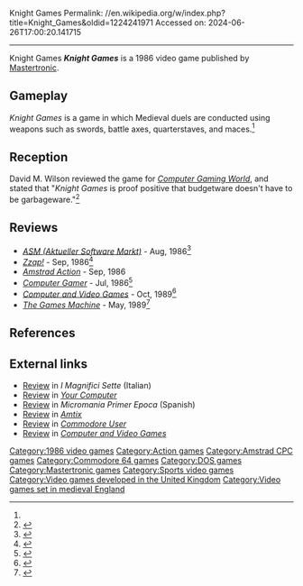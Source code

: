 Knight Games
Permalink: //en.wikipedia.org/w/index.php?title=Knight_Games&oldid=1224241971
Accessed on: 2024-06-26T17:00:20.141715



------
Knight Games
{{Short description|1986 action video game}}
{{Infobox video game
| collapsible = 
| state = 
| italic title = 
| title = Knight Games
| image = Knight Games cover.jpg
| alt = 
| caption = 
| developer = 
| publisher = [[Mastertronic]]
| series = 
| engine = 
| platforms = [[Amstrad CPC]], [[Commodore 64]], [[MS-DOS]]
| released = 1986
| genre = Action
| modes = 
}}
'''''Knight Games''''' is a 1986 video game published by [[Mastertronic]].

==Gameplay==
''Knight Games'' is a game in which Medieval duels are conducted using weapons such as swords, battle axes, quarterstaves, and maces.<ref name="CGW52"/>

==Reception==
David M. Wilson reviewed the game for ''[[Computer Gaming World]]'', and stated that "''Knight Games'' is proof positive that budgetware doesn't have to be garbageware."<ref name="CGW52">{{cite magazine |last=Wilson |first=David M. |title=Working On Those Knight Moves |magazine=Computer Gaming World |date=October 1988 |volume=1 |issue=52 |pages=41}}</ref>

==Reviews==
*''[[ASM (Aktueller Software Markt)]]'' - Aug, 1986<ref>{{Cite web|url=https://archive.org/details/asm_magazine-1986-07/page/n33/mode/2up|title=Aktueller Software Markt (ASM) Magazine (July 1986)|date=July 1986}}</ref>
*''[[Zzap!64|Zzap!]]'' - Sep, 1986<ref>{{Cite web|url=https://archive.org/details/zzapp_64_issue_017_600dpi/page/n29/mode/2up|title = Zzap! 64 Issue 017 (HQ)}}</ref>
*''[[Amstrad Action]]'' - Sep, 1986
*''[[Computer Gamer]]'' - Jul, 1986<ref>{{Cite web|url=https://archive.org/details/Computer_Gamer_Issue_16_1986-07_Argus_Press_GB/page/n15/mode/2up|title = Computer Gamer - Issue 16 (1986-07)(Argus Press)(GB)|date = July 1986}}</ref>
*''[[Computer and Video Games]]'' - Oct, 1989<ref>{{Cite web|url=https://archive.org/details/cvg-magazine-095/page/n71/mode/2up|title = CVG Magazine Issue 095|date = October 1989}}</ref>
*''[[The Games Machine]]'' - May, 1989<ref>{{Cite web|url=https://archive.org/details/the-games-machine-18/page/n38/mode/2up?|title = The Games Machine Issue 18}}</ref>

==References==
{{reflist}}

==External links==
*[https://archive.org/details/Magnifici7-18/page/n25/mode/2up Review] in ''I Magnifici Sette'' (Italian)
*[https://archive.org/details/your-computer-magazine-1986-09/page/n43/mode/2up Review] in ''[[Your Computer (British magazine)|Your Computer]]''
*[https://archive.org/details/MicromaniaPrimerEpocaspanishIssue16/page/n13/mode/2up Review] in ''Micromania Primer Epoca'' (Spanish)
*[https://archive.org/details/Amtix_Magazine_Issue_11/page/n15/mode/2up Review] in ''[[Amtix]]''
*[https://archive.org/details/Commodore_User_Magazine_Issue_035/page/n17/mode/2up Review] in ''[[Commodore User]]''
*[https://archive.org/details/Computer_and_Video_Games_Issue_0060/page/n49/mode/2up Review] in ''[[Computer and Video Games]]''

[[Category:1986 video games]]
[[Category:Action games]]
[[Category:Amstrad CPC games]]
[[Category:Commodore 64 games]]
[[Category:DOS games]]
[[Category:Mastertronic games]]
[[Category:Sports video games]]
[[Category:Video games developed in the United Kingdom]]
[[Category:Video games set in medieval England]]